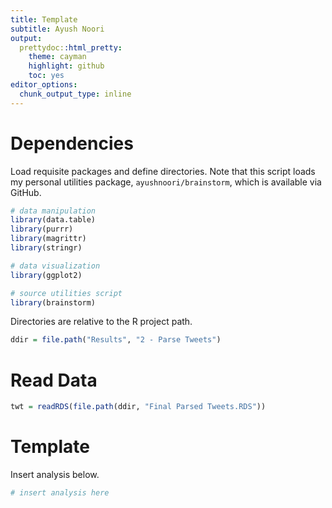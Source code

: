 ```yaml
---
title: Template
subtitle: Ayush Noori
output:
  prettydoc::html_pretty:
    theme: cayman
    highlight: github
    toc: yes
editor_options: 
  chunk_output_type: inline
---
```


# Dependencies

Load requisite packages and define directories. Note that this script loads my personal utilities package, `ayushnoori/brainstorm`, which is available via GitHub.

```r

# data manipulation
library(data.table)
library(purrr)
library(magrittr)
library(stringr)

# data visualization
library(ggplot2)

# source utilities script
library(brainstorm)

```

Directories are relative to the R project path.

```r

ddir = file.path("Results", "2 - Parse Tweets")

```

# Read Data

```r

twt = readRDS(file.path(ddir, "Final Parsed Tweets.RDS"))

```

# Template

Insert analysis below.

```r

# insert analysis here

```
